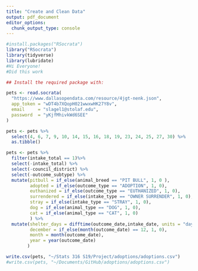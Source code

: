 ```yaml
---
title: "Create and Clean Data"
output: pdf_document
editor_options: 
  chunk_output_type: console
---
```


```r
#install.packages("RSocrata")
library("RSocrata")
library(tidyverse)
library(lubridate)
#Hi Everyone!
#Did this work
```

```r
## Install the required package with:

pets <- read.socrata(
  "https://www.dallasopendata.com/resource/4jgt-nenk.json",
  app_token = "wDT4b7XQopH021wwxwHK27Y8v",
  email     = "slagel1@stolaf.edu",
  password  = "yKjfMhivkWd6SEE"
)
```


```r
pets <- pets %>%
  select(4, 6, 7, 9, 10, 14, 15, 16, 18, 19, 23, 24, 25, 27, 30) %>%
  as.tibble()

pets <- pets %>%
  filter(intake_total == 1)%>%
  select(-intake_total) %>%
  select(-council_district) %>%
  select(-outcome_subtype) %>%
  mutate(pitbull = if_else(animal_breed == "PIT BULL", 1, 0 ), 
         adopted = if_else(outcome_type == "ADOPTION", 1, 0),
         euthanized = if_else(outcome_type == "EUTHANIZED", 1, 0),
         surrendered = if_else(intake_type == "OWNER SURRENDER", 1, 0), 
         stray = if_else(intake_type == "STRAY", 1, 0),
         dog = if_else(animal_type == "DOG", 1, 0),
         cat = if_else(animal_type == "CAT", 1, 0)
         ) %>%
  mutate(shelter_days = difftime(outcome_date,intake_date, units = "days"), 
         december = if_else(month(outcome_date) == 12, 1, 0), 
         month = month(outcome_date),
         year = year(outcome_date)
        ) 

```

```r
write.csv(pets, "~/Stats 316 S19/Project/adoptions/adoptions.csv")
#write.csv(pets, "~/Documents/GitHub/adoptions/adoptions.csv")
```
